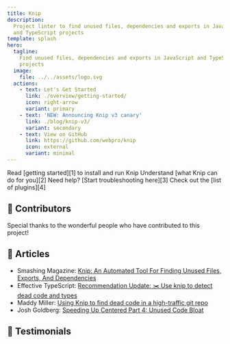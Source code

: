 ```yaml
---
title: Knip
description:
  Project linter to find unused files, dependencies and exports in JavaScript
  and TypeScript projects
template: splash
hero:
  tagline:
    Find unused files, dependencies and exports in JavaScript and TypeScript
    projects
  image:
    file: ../../assets/logo.svg
  actions:
    - text: Let's Get Started
      link: ./overview/getting-started/
      icon: right-arrow
      variant: primary
    - text: 'NEW: Announcing Knip v3 canary'
      link: ./blog/knip-v3/
      variant: secondary
    - text: View on GitHub
      link: https://github.com/webpro/knip
      icon: external
      variant: minimal
---
```



<CardGrid stagger>
  <Card title="Getting Started" icon="rocket">
    Read [getting started][1] to install and run Knip
  </Card>
  <Card title="Why Use Knip?" icon="approve-check">
    Understand [what Knip can do for you][2]
  </Card>
  <Card title="Troubleshooting" icon="warning">
    Need help? [Start troubleshooting here][3]
  </Card>
  <Card title="Plugins" icon="list-format">
    Check out the [list of plugins][4]
  </Card>
</CardGrid>

## 🧡 Contributors

Special thanks to the wonderful people who have contributed to this project!

<Contributors />

## 🧡 Articles

- Smashing Magazine: [Knip: An Automated Tool For Finding Unused Files, Exports,
  And Dependencies][5]
- Effective TypeScript: [Recommendation Update: ✂️ Use knip to detect dead code
  and types][6]
- Maddy Miller: [Using Knip to find dead code in a high-traffic git repo][7]
- Josh Goldberg: [Speeding Up Centered Part 4: Unused Code Bloat][8]

## 🧡 Testimonials

<Tweets />

[1]: ./overview/getting-started.mdx
[2]: ./explanations/why-use-knip.md
[3]: ./guides/troubleshooting.md
[4]: ./reference/plugins.md
[5]:
  https://www.smashingmagazine.com/2023/08/knip-automated-tool-find-unused-files-exports-dependencies/
[6]: https://effectivetypescript.com/2023/07/29/knip/
[7]: https://madelinemiller.dev/blog/knip-dead-code/
[8]:
  https://www.joshuakgoldberg.com/blog/speeding-up-centered-part-4-unused-code-bloat/
